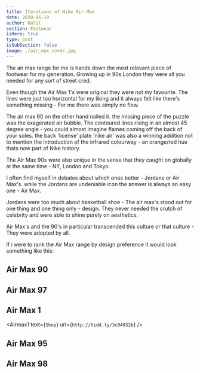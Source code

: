 ```yaml
---
title: Iterations of Nike Air Max
date: 2020-06-19
author: Halil
section: Footwear
isHero: true
type: post
isSubSection: false
image: ./air_max_cover.jpg
---
```




The air max range for me is hands down the most relevant piece of footwear for my generation.
Growing up in 90s London they were all you needed for any sort of street cred.

Even though the Air Max 1's were original they were not my favourite. The lines were just too horizontal for my liking 
and it always felt like there's something missing - For me there was simply no flow.

The air max 90 on the other hand nailed it.
the missing piece of the puzzle was the exagerated air bubble.
The contoured lines rising in an almost 45 degree angle - you could almost imagine flames coming off the back of your soles.
the back 'license' plate 'nike air' was also a winning addition not to mention the introduction of the infrared colourway -
an orange/red hue thats now part of Nike history.

The Air Max 90s were also unique in the sense that they caught on globally at the same time - NY, London and Tokyo.

I often find myself in debates about which ones better - Jordans or Air Max's. 
while the Jordans are undeniable icon the answer is always an easy one - Air Max.

Jordans were too much about basketball shoe - The air max's stood out for one thing and one thing only - design. 
They never needed the crutch of celebrity and were able to shine purely on aesthetics. 

Air Max's and the 90's in particular transcended this culture or that culture - They were adopted by all.

If i were to rank the Air Max range by design preference it would look something like this: 

## Air Max 90
<Airmax90 />
<ShopBtn text={`Shop`} url={`http://tidd.ly/b82c9b65`} />

## Air Max 97
<Airmax97 />
<ShopBtn text={`Shop`} url={`http://tidd.ly/405beaa1`} />

## Air Max 1
<Airmax1 text={`Shop`} url={`http://tidd.ly/3c04952b`} />

## Air Max 95
<Airmax95 />
<ShopBtn text={`Shop`} url={`http://tidd.ly/b9cf54c7`} />

## Air Max 98
<Airmax98 />
<ShopBtn text={`Shop`} url={`http://tidd.ly/12ce6540`} />